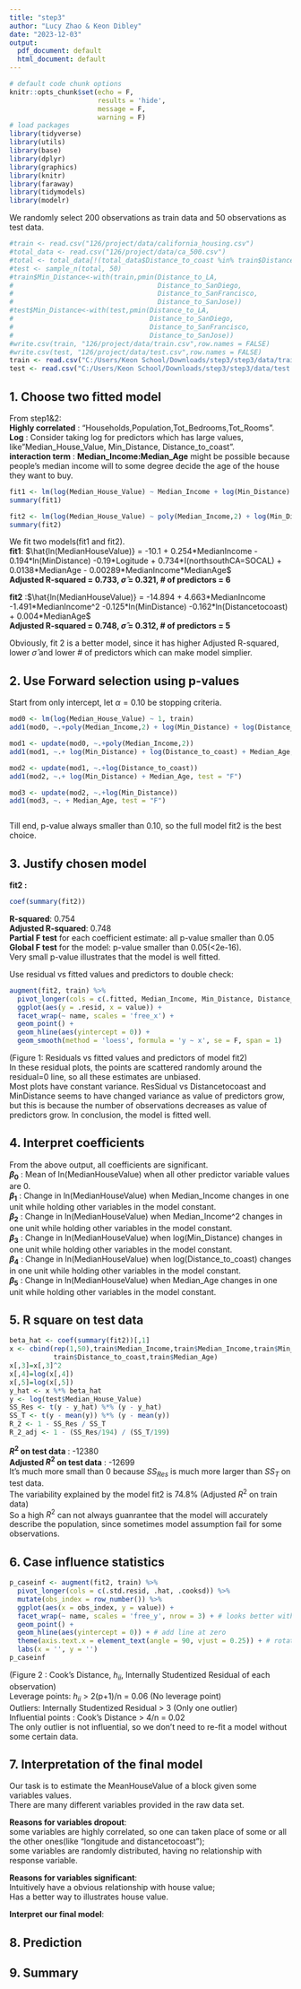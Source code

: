 ---
title: "step3"
author: "Lucy Zhao & Keon Dibley"
date: "2023-12-03"
output:
  pdf_document: default
  html_document: default
---
```{r setup, include = FALSE}
# default code chunk options
knitr::opts_chunk$set(echo = F,
                      results = 'hide',
                      message = F, 
                      warning = F)
# load packages
library(tidyverse)
library(utils)
library(base)
library(dplyr)
library(graphics)
library(knitr)
library(faraway)
library(tidymodels)
library(modelr)
```

We randomly select 200 observations as train data and 50 observations as test data.
```{r data set up}
#train <- read.csv("126/project/data/california_housing.csv")
#total_data <- read.csv("126/project/data/ca_500.csv")
#total <- total_data[!(total_data$Distance_to_coast %in% train$Distance_to_coast),]
#test <- sample_n(total, 50)
#train$Min_Distance<-with(train,pmin(Distance_to_LA, 
#                                    Distance_to_SanDiego,
#                                    Distance_to_SanFrancisco,
#                                    Distance_to_SanJose))
#test$Min_Distance<-with(test,pmin(Distance_to_LA, 
#                                  Distance_to_SanDiego,
#                                  Distance_to_SanFrancisco,
#                                  Distance_to_SanJose))
#write.csv(train, "126/project/data/train.csv",row.names = FALSE)
#write.csv(test, "126/project/data/test.csv",row.names = FALSE)
train <- read.csv("C:/Users/Keon School/Downloads/step3/step3/data/train.csv")
test <- read.csv("C:/Users/Keon School/Downloads/step3/step3/data/test.csv")
```


## 1. Choose two fitted model
From step1&2: \
**Highly correlated** : "Households,Population,Tot_Bedrooms,Tot_Rooms". \
**Log** : Consider taking log for predictors which has large values, like"Median_House_Value, Min_Distance, Distance_to_coast".\
**interaction term** : **Median_Income:Median_Age** might be possible because people's median income will to some degree decide the age of the house they want to buy.\
```{r}
fit1 <- lm(log(Median_House_Value) ~ Median_Income + log(Min_Distance) + Longitude + north_south_CA  + Median_Age + Median_Income:Median_Age, train)
summary(fit1)
```

```{r}
fit2 <- lm(log(Median_House_Value) ~ poly(Median_Income,2) + log(Min_Distance) + log(Distance_to_coast) + Median_Age, train)
summary(fit2)
```


We fit two models(fit1 and fit2).\
**fit1**: $\hat{ln(MedianHouseValue)} = -10.1 + 0.254*MedianIncome - 0.194*ln(MinDistance) -0.19*Logitude + 0.734*I(northsouthCA=SOCAL) + 0.0138*MedianAge - 0.00289*MedianIncome*MedianAge$ \
**Adjusted R-squared = 0.733, $\hat{\sigma}$ = 0.321, # of predictors = 6**\

**fit2** :$\hat{ln(MedianHouseValue)} = -14.894 + 4.663*MedianIncome -1.491*MedianIncome^2 -0.125*ln(MinDistance) -0.162*ln(Distancetocoast) + 0.004*MedianAge$ \
**Adjusted R-squared = 0.748, $\hat{\sigma}$ = 0.312, # of predictors = 5**\

Obviously, fit 2 is a better model, since it has higher Adjusted R-squared, lower $\hat{\sigma}$ and lower # of predictors which can make model simplier.


## 2. Use Forward selection using p-values
Start from only intercept, let $\alpha = 0.10$ be stopping criteria.
```{r}

mod0 <- lm(log(Median_House_Value) ~ 1, train)
add1(mod0, ~.+poly(Median_Income,2) + log(Min_Distance) + log(Distance_to_coast) + Median_Age, test = "F")

mod1 <- update(mod0, ~.+poly(Median_Income,2))
add1(mod1, ~.+ log(Min_Distance) + log(Distance_to_coast) + Median_Age, test = "F")

mod2 <- update(mod1, ~.+log(Distance_to_coast))
add1(mod2, ~.+ log(Min_Distance) + Median_Age, test = "F")

mod3 <- update(mod2, ~.+log(Min_Distance))
add1(mod3, ~. + Median_Age, test = "F")



```


Till end, p-value always smaller than 0.10, so the full model fit2 is the best choice.


## 3. Justify chosen model
**fit2 :**
```{r, results = 'markup'}
coef(summary(fit2))
```
**R-squared**:  0.754\
**Adjusted R-squared**:  0.748\
**Partial F test** for each coefficient estimate: all p-value smaller than 0.05\
**Global F test** for the model: p-value smaller than 0.05(<2e-16).\
Very small p-value illustrates that the model is well fitted.\

Use residual vs fitted values and predictors to double check:
```{r, fig.align = 'center'}
augment(fit2, train) %>%
  pivot_longer(cols = c(.fitted, Median_Income, Min_Distance, Distance_to_coast, Median_Age)) %>%
  ggplot(aes(y = .resid, x = value)) +
  facet_wrap(~ name, scales = 'free_x') +
  geom_point() +
  geom_hline(aes(yintercept = 0)) +
  geom_smooth(method = 'loess', formula = 'y ~ x', se = F, span = 1)
```

(Figure 1: Residuals vs fitted values and predictors of model fit2)\
In these residual plots, the points are scattered randomly around the residual=0 line, so all these estimates are unbiased.\
Most plots have constant variance. ResSidual vs Distancetocoast and MinDistance seems to have changed variance as value of predictors grow, but this is because the number of observations decreases as value of predictors grow. In conclusion, the model is fitted well.




## 4. Interpret coefficients
From the above output, all coefficients are significant.\
**$\beta_0$** : Mean of ln(MedianHouseValue) when all other predictor variable values are 0.\
**$\beta_1$** : Change in ln(MedianHouseValue) when Median_Income changes in one unit while holding other variables in the model constant.\
**$\beta_2$** : Change in ln(MedianHouseValue) when Median_Income^2 changes in one unit while holding other variables in the model constant.\
**$\beta_3$** : Change in ln(MedianHouseValue) when log(Min_Distance) changes in one unit while holding other variables in the model constant.\
**$\beta_4$** : Change in ln(MedianHouseValue) when log(Distance_to_coast) changes in one unit while holding other variables in the model constant.\
**$\beta_5$** : Change in ln(MedianHouseValue) when Median_Age changes in one unit while holding other variables in the model constant.\



## 5. R square on test data
```{r}
beta_hat <- coef(summary(fit2))[,1]
x <- cbind(rep(1,50),train$Median_Income,train$Median_Income,train$Min_Distance,
           train$Distance_to_coast,train$Median_Age)
x[,3]=x[,3]^2
x[,4]=log(x[,4])
x[,5]=log(x[,5])
y_hat <- x %*% beta_hat
y <- log(test$Median_House_Value)
SS_Res <- t(y - y_hat) %*% (y - y_hat)
SS_T <- t(y - mean(y)) %*% (y - mean(y))
R_2 <- 1 - SS_Res / SS_T
R_2_adj <- 1 - (SS_Res/194) / (SS_T/199)
```

**$R^2$ on test data** : -12380 \
**Adjusted $R^2$ on test data** : -12699 \
It's much more small than 0 because $SS_{Res}$ is much more larger than $SS_{T}$ on test data. \
The variability explained by the model fit2 is 74.8% (Adjusted $R^2$ on train data) \   
So a high $R^2$ can not always guanrantee that the model will accurately describe the population, since sometimes model assumption fail for some observations.



## 6. Case influence statistics
```{r}
p_caseinf <- augment(fit2, train) %>%
  pivot_longer(cols = c(.std.resid, .hat, .cooksd)) %>%
  mutate(obs_index = row_number()) %>%
  ggplot(aes(x = obs_index, y = value)) +
  facet_wrap(~ name, scales = 'free_y', nrow = 3) + # looks better with vertical faceting
  geom_point() +
  geom_hline(aes(yintercept = 0)) + # add line at zero
  theme(axis.text.x = element_text(angle = 90, vjust = 0.25)) + # rotates and aligns labels
  labs(x = '', y = '') 
p_caseinf
```

(Figure 2 : Cook's Distance, $h_{ii}$, Internally Studentized Residual of each observation) \
Leverage points: $h_{ii}$ > 2(p+1)/n = 0.06  (No leverage point) \
Outliers: Internally Studentized Residual > 3  (Only one outlier) \
Influential points : Cook's Distance > 4/n = 0.02 \
The only outlier is not influential, so we don't need to re-fit a model without some certain data.


## 7. Interpretation of the final model
Our task is to estimate the MeanHouseValue of a block given some variables values.\
There are many different variables provided in the raw data set.\

**Reasons for variables dropout**: \
some variables are highly correlated, so one can taken place of some or all the other ones(like "longitude and distancetocoast");\
some variables are randomly distributed, having no relationship with response variable.

**Reasons for variables significant**:\
Intuitively have a obvious relationship with house value;\
Has a better way to illustrates house value.

**Interpret our final model**:





## 8. Prediction


## 9. Summary

